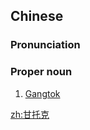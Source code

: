 ==Chinese==
{{zh-forms|gloss=-}}

===Pronunciation===
{{zh-pron
|m=Gāntuōkè
|c=gam1 tok3 hak1
|mn=qz:Kam-thok-khiak/xm,zz:Kam-thok-khek
|cat=pn
}}

===Proper noun===
{{zh-proper noun}}

# [[Gangtok]]

[[zh:甘托克]]